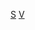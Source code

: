 {{Navbox
| name      = CBSTVS
| title     = {{Link-en|CBS电视台站|CBS Television Stations}}
| state     = {{{state|autocollapse}}}
| border    = {{{1|}}}
| listclass = hlist

| group1 = [[CBS (電視網)|CBS]]{{Link-en|自有自营台站|Owned-and-operated station|台站}}
| list1  = 
* {{Link-en|KCBS-TV|KCBS-TV}}
* {{Link-en|KCNC-TV|KCNC-TV}}
* {{Link-en|KDKA-TV|KDKA-TV|}}
* {{Link-en|KOVR|KOVR}}
* [[KPIX-TV]]
* {{Link-en|KTVT|KTVT}}
* {{Link-en|KYW-TV|KYW-TV}}
* {{Link-en|WBBM-TV|WBBM-TV}}
* {{Link-en|WBZ-TV|WBZ-TV}}
* {{Link-en|WCBS-TV|WCBS-TV}}
* {{Link-en|WCCO-TV|WCCO-TV}}
* {{Link-en|WFOR-TV|WFOR-TV}}
* {{Link-en|WJZ-TV|WJZ-TV}}
* {{Link-en|WWJ-TV|WWJ-TV}}

| group2 = [[CW]]台站
| list2  = 
* {{Link-en|KBCW (TV)|KBCW (TV)|KBCW}}
* {{Link-en|KMAX-TV|KMAX-TV}}
* {{Link-en|KSTW|KSTW}}
* {{Link-en|WKBD-TV|WKBD-TV}}
* {{Link-en|WPCW|WPCW}}
* {{Link-en|WPSG|WPSG}}
* {{Link-en|WTOG|WTOG}}
* {{Link-en|WUPA|WUPA}}

| group3 = 其他台站
| list3  =
* {{Link-en|北美独立台站|Independent station (North America)|独立台站}}
** {{Link-en|KCAL-TV|KCAL-TV}}
** {{Link-en|KTXA|KTXA}}
** {{Link-en|WLNY-TV|WLNY-TV}}
* [[MyNetworkTV]]
** {{Link-en|WBFS-TV|WBFS-TV|WBFS}}
** {{Link-en|WSBK-TV|WSBK-TV|WSBK}}
* {{Link-en|起点电视|Start TV}}
** {{Link-en|WBXI-CD|WBXI-CD}}

}}<noinclude>[[Category:派拉蒙全球模板|S]]
[[Category:美国媒体公司模板|V]]
</noinclude>